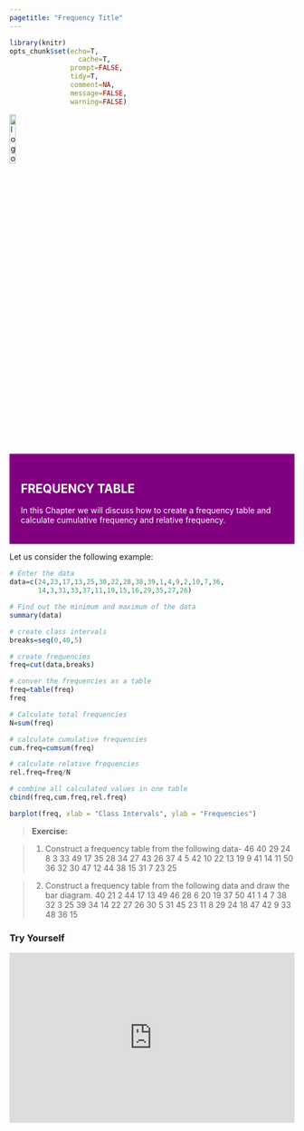 ```yaml
---
pagetitle: "Frequency Title"
---
```


```r
library(knitr)
opts_chunk$set(echo=T,
	             cache=T,
               prompt=FALSE,
               tidy=T,
               comment=NA,
               message=FALSE,
               warning=FALSE)
```

<link rel="stylesheet" href="mystyle.css" type="text/css">

<!-- <div class="icon-bar"> -->
<!--   <a href="stest.html" class="prev">PREVIOUS PAGE</a> -->
<!--   <a href="pack.html" class="next">NEXT PAGE</a> -->
<!-- </div> -->



<a href="index.html">
  <img src="images/logo.png" alt="logo"  style="width:15%;">
</a>

<div style="background-color:purple;color:white;padding:20px;">
<h2> **FREQUENCY TABLE**</h2>
<p>
In this Chapter we will discuss how to create a frequency table and calculate cumulative frequency and relative frequency.
</p>
</div>


Let us consider the following example:

```r
# Enter the data
data=c(24,23,17,13,25,30,22,28,38,39,1,4,9,2,10,7,36,
       14,3,31,33,37,11,19,15,16,29,35,27,26)

# Find out the minimum and maximum of the data
summary(data)

# create class intervals
breaks=seq(0,40,5)

# create frequencies
freq=cut(data,breaks)

# conver the frequencies as a table
freq=table(freq)
freq

# Calculate total frequencies
N=sum(freq)

# calculate cumulative frequencies
cum.freq=cumsum(freq)

# calculate relative frequencies
rel.freq=freq/N

# combine all calculated values in one table
cbind(freq,cum.freq,rel.freq)

barplot(freq, xlab = "Class Intervals", ylab = "Frequencies")
```


>**Exercise:**

>1. Construct a frequency table from the following data-
46 40 29 24  8  3 33 49 17 35 28 34 27 43 26 37  4  5 42 10 22 13 19  9 41 14 11 50
36 32 30 47 12 44 38 15 31  7 23 25

>2. Construct a frequency table from the following data and draw the bar diagram.
40 21  2 44 17 13 49 46 28  6 20 19 37 50 41  1  4  7 38 32  3 25 39 34 14 22 27 26
30  5 31 45 23 11  8 29 24 18 47 42  9 33 48 36 15

### Try Yourself

<iframe width='100%' height='300' src='https://rdrr.io/snippets/embed/' frameborder='0'></iframe>



